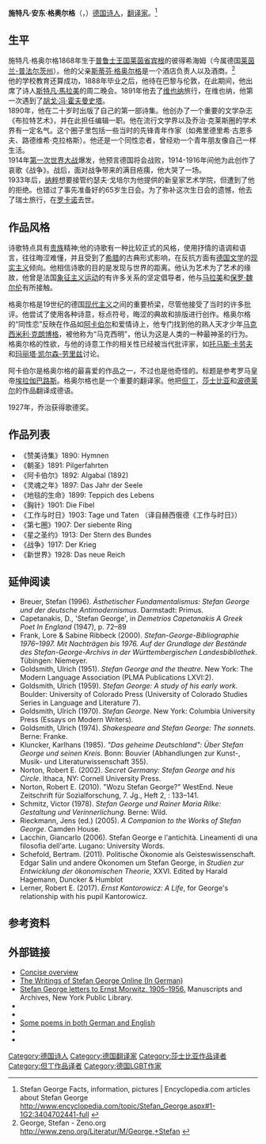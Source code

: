 {{rough translation}}
{{Infobox writer <!-- see Template:Infobox writer -->
| 图像     = Stefan George 1910 Foto Jakob Hilsdorf.jpg
| 图像大小 = 
| 图像说明 = 
| 姓名     = 施特凡·格奥尔格
| 原文名称 = Stefan George
| 字       = 
| 号       = 
| 笔名     = 
| 原名     = 
| 出生     = 1868年7月12日
| 出生地点 = [[普鲁士王国|普鲁士王国]][[莱茵河畔宾根|宾根]]
| 逝世     = 1933年12月4日
| 逝世地点 = [[瑞士|瑞士]][[罗卡诺|罗卡诺]]
| 居处     = 
| 职业     = [[诗人|诗人]]
| 国籍     = {{DEU}}
| 种族     = [[日耳曼族|日耳曼族]]
| 公民权   = 
| 语言     = 德语
| 教育程度 = 
| 母校     = 
| 创作时期 = 
| 体裁     = [[诗歌|诗歌]]
| 主题     = 
| 文学运动 = 
| 代表作   = 《阿卡伯尔》《灵魂之年》《战争》
| 父母     = 
| 配偶     =  <!--{{marriage|姓名|年份}} -->
| 伴侣     = 
| 子女     = 
| 亲属     = 
| 受影响于 = 
| 施影响于 = 
| 奖项     = 
| 官方网站 = <!--  {{URL|website}} -->
| 签名     =  <!--不需要加[[file:|128px]] -->
}}

'''施特凡·安东·格奥尔格'''（{{lang-de|Stefan Anton George}}，{{bd|1868年|7月12日|1933年|12月4日}}）[[德国|德国]][[诗人|诗人]]，[[翻译家|翻译家]]。<ref>Stefan George Facts, information, pictures | Encyclopedia.com articles about Stefan George http://www.encyclopedia.com/topic/Stefan_George.aspx#1-1G2:3404702441-full {{Wayback|url=http://www.encyclopedia.com/topic/Stefan_George.aspx#1-1G2:3404702441-full |date=20141221064531 }}</ref>

== 生平 ==
施特凡·格奥尔格1868年生于[[普鲁士王国|普鲁士王国]][[莱茵省|莱茵省]][[莱茵河畔宾根|宾根]]的彼得希海姆（今属德国[[莱茵兰-普法尔茨州|莱茵兰-普法尔茨州]]）。他的父亲[[斯蒂芬·格奥尔格|斯蒂芬·格奥尔格]]是一个酒店负责人以及酒商。<ref>George, Stefan - Zeno.org http://www.zeno.org/Literatur/M/George,+Stefan {{Wayback|url=http://www.zeno.org/Literatur/M/George,+Stefan |date=20121023013703 }}</ref>
<br />
他的学校教育还算成功，1888年毕业之后，他待在巴黎与伦敦，在此期间，他出席了诗人[[斯特凡·馬拉美|斯特凡·馬拉美]]的周二晚会。1891年他去了[[维也纳|维也纳]]旅行，在维也纳，他第一次遇到了[[胡戈·冯·霍夫曼史塔|胡戈·冯·霍夫曼史塔]]。
<br />
1890年，他在二十岁时出版了自己的第一部诗集。他创办了一个重要的文学杂志《布拉特艺术》，并在此担任编辑一职。他在流行文学界以及乔治·克莱斯圈的学术界有一定名气。这个圈子里包括一些当时的先锋青年作家（如弗里德里希·古恩多夫、路德维希·克拉格斯）。他还是一个同性恋者，曾经劝一个青年朋友像自己一样生活。
<br />
1914年[[第一次世界大战|第一次世界大战]]爆发，他预言德国将会战败，1914-1916年间他为此创作了哀歌《战争》。战后，面对战争带来的满目疮痍，他大哭了一场。
<br />
1933年后，[[纳粹|纳粹]]想要接管约瑟夫·戈培尔为他提供的新皇家艺术学院，但遭到了他的拒绝。也错过了事先准备好的65岁生日会。为了弥补这次生日会的遗憾，他去了瑞士旅行，在[[罗卡诺|罗卡诺]]去世。

== 作品风格 ==

诗歌特点具有[[贵族|贵族]]精神;他的诗歌有一种比较正式的风格，使用抒情的语调和语言，往往晦涩难懂，并且受到了[[希腊|希腊]]的古典形式影响，在反抗方面有[[德国文学|德国文学]]的[[现实主义|现实主义]]倾向。他相信诗歌的目的是发现与世界的距离。他认为艺术为了艺术的缘故，他曾是法国[[象征主义运动|象征主义运动]]的有许多关系的坚定倡导者，他与[[马拉美|马拉美]]和[[保罗·魏尔伦|保罗·魏尔伦]]有所接触。

格奥尔格是19世纪的德国[[现代主义|现代主义]]之间的重要桥梁，尽管他接受了当时的许多批评。他尝试了使用各种诗意，标点符号，晦涩的典故和排版进行创作。格奥尔格的“同性恋”反映在作品如[[阿卡伯尔|阿卡伯尔]]和爱情诗上，他专门找到他的熟人天才少年[[马克西米利·克朗博格|马克西米利·克朗博格]]，被他称为“马克西明”，他认为这是人类的一种最神圣的行为。格奥尔格的性欲，与他的诗意工作的相关性已经被当代批评家，如[[托马斯·卡劳夫|托马斯·卡劳夫]]和[[玛丽塔·凯尔森-劳里兹|玛丽塔·凯尔森-劳里兹]]讨论。

阿卡伯尔是格奥尔格的最喜爱的作品之一，不过也是他奇怪的。标题是参考罗马皇帝[[埃拉伽巴路斯|埃拉伽巴路斯]]。格奥尔格也是一个重要的翻译家。他把[[但丁|但丁]]，[[莎士比亚|莎士比亚]]和[[波德莱尔|波德莱尔]]的作品翻译成德语。

1927年，乔治获得歌德奖。

== 作品列表 ==

* 《赞美诗集》1890: Hymnen
* 《朝圣》1891: Pilgerfahrten 
* 《阿卡伯尔》1892: Algabal (1892)
* 《灵魂之年》1897: Das Jahr der Seele
* 《地毯的生命》1899: Teppich des Lebens
* 《胸针》1901: Die Fibel 
* 《工作与时日》1903: Tage und Taten （译自赫西俄德《工作与时日》）
* 《第七圈》1907: Der siebente Ring 
* 《星之圣约》1913: Der Stern des Bundes
* 《战争》1917: Der Krieg 
* 《新世界》1928: Das neue Reich

==延伸阅读==
* Breuer, Stefan (1996). ''Ästhetischer Fundamentalismus: Stefan George und der deutsche Antimodernismus''. Darmstadt: Primus.
* Capetanakis, D., 'Stefan George', in ''Demetrios Capetanakis  A Greek Poet In England'' (1947), p. 72–89
* Frank, Lore & Sabine Ribbeck (2000). ''Stefan-George-Bibliographie 1976–1997. Mit Nachträgen bis 1976. Auf der Grundlage der Bestände des Stefan-George-Archivs in der Württembergischen Landesbibliothek''. Tübingen: Niemeyer.
* Goldsmith, Ulrich (1951). ''Stefan George and the theatre''. New York: The Modern Language Association (PLMA Publications LXVI:2).
* Goldsmith, Ulrich (1959). ''Stefan George: A study of his early work''. Boulder: University of Colorado Press (University of Colorado Studies Series in Language and Literature 7).
* Goldsmith, Ulrich (1970). ''Stefan George''. New York: Columbia University Press (Essays on Modern Writers).
* Goldsmith, Ulrich (1974). ''Shakespeare and Stefan George: The sonnets''. Berne: Franke.
* Kluncker, Karlhans (1985). ''"Das geheime Deutschland": Über Stefan George und seinen Kreis''. Bonn: Bouvier (Abhandlungen zur Kunst-, Musik- und Literaturwissenschaft 355).
* Norton, Robert E. (2002). ''Secret Germany: Stefan George and his Circle''. Ithaca, NY: Cornell University Press.
* Norton, Robert E. (2010). "Wozu Stefan George?" WestEnd. Neue Zeitschrift für Sozialforschung, 7. Jg., Heft 2, : 133–141.
* Schmitz, Victor (1978). ''Stefan George und Rainer Maria Rilke: Gestaltung und Verinnerlichung''. Berne: Wild.
* Rieckmann, Jens (ed.) (2005). ''A Companion to the Works of Stefan George''. Camden House.
* Lacchin, Giancarlo (2006). Stefan George e l'antichità. Lineamenti di una filosofia dell'arte. Lugano: University Words.
* Schefold, Bertram. (2011). Politische Ökonomie als Geisteswissenschaft. Edgar Salin und andere Ökonomen um Stefan George, in ''Studien zur Entwicklung der ökonomischen Theorie'', XXVI. Edited by Harald Hagemann, Duncker & Humblot
* Lerner, Robert E. (2017). ''Ernst Kantorowicz: A Life'', for George's relationship with his pupil Kantorowicz.

== 参考资料 ==
{{Reflist}}

==外部链接==
{{Commons|Stefan George}}
*[http://www.encyclopedia.com/doc/1G2-3404702441.html Concise overview] {{Wayback|url=http://www.encyclopedia.com/doc/1G2-3404702441.html |date=20200620161014 }}
*[http://www.zeno.org/Literatur/M/George,+Stefan The Writings of Stefan George Online (In German)] {{Wayback|url=http://www.zeno.org/Literatur/M/George,+Stefan |date=20121023013703 }}
*[http://www.nypl.org/sites/default/files/archivalcollections/pdf/mss18586_0.pdf Stefan George letters to Ernst Morwitz, 1905–1956.] {{Wayback|url=http://www.nypl.org/sites/default/files/archivalcollections/pdf/mss18586_0.pdf |date=20160303221253 }} Manuscripts and Archives, New York Public Library.
* {{Internet Archive author |sname=Stefan George |sopt=t}}
* {{Librivox author |id=9980}}
*[http://www.alb-neckar-schwarzwald.de/s_george_poems.html Some poems in both German and English] {{Wayback|url=http://www.alb-neckar-schwarzwald.de/s_george_poems.html |date=20211123230006 }}
* {{PM20|FID=pe/005990}}
* 
{{Authority control}}

{{DEFAULTSORT:George,Stefan Anton}}
[[Category:德国诗人|Category:德国诗人]]
[[Category:德国翻译家|Category:德国翻译家]]
[[Category:莎士比亚作品译者|Category:莎士比亚作品译者]]
[[Category:但丁作品译者|Category:但丁作品译者]]
[[Category:德国LGBT作家|Category:德国LGBT作家]]